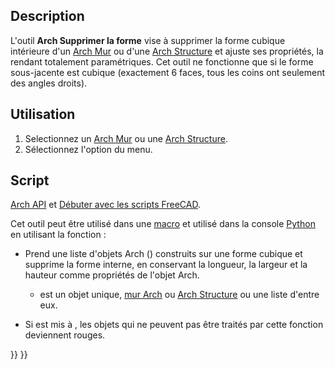 <languages/>

{{Docnav/fr
|[[Arch_SelectNonSolidMeshes/fr|Sélection de maillages non-manifold]]
|[[Arch_CloseHoles/fr|Boucher des trous]]
|[[BIM_Workbench/fr|Atelier BIM]]
|IconL=Arch_SelectNonManifold.svg
|IconR=Arch_CloseHoles.svg
|IconC=Workbench_BIM.svg
}}

<div class="mw-translate-fuzzy">
{{GuiCommand/fr
|Name=Arch RemoveShape
|Name/fr=Arch Supprimer la forme
|MenuLocation=Utilitaires → Supprimer une forme
|Workbenches=[[BIM_Workbench/fr|BIM]]
|SeeAlso=[[Arch_SplitMesh/fr|Arch Diviser un maillage]], [[Arch_MeshToShape/fr|Arch Maillage en une forme]]
}}
</div>

==Description==

L'outil '''Arch Supprimer la forme''' vise à supprimer la forme cubique intérieure d'un [[Arch_Wall/fr|Arch Mur]] ou d'une [[Arch_Structure/fr|Arch Structure]] et ajuste ses propriétés, la rendant totalement paramétriques. Cet outil ne fonctionne que si le forme sous-jacente est cubique (exactement 6 faces, tous les coins ont seulement des angles droits).

<span id="Usage"></span>
==Utilisation==

<div class="mw-translate-fuzzy">
# Selectionnez un [[Arch_Wall/fr|Arch Mur]] ou une [[Arch_Structure/fr|Arch Structure]].
# Sélectionnez l'option {{MenuCommand|Utilitaires → [[Image:Arch_RemoveShape.svg|16px]] Supprimer une forme}} du menu.
</div>

<span id="Scripting"></span>
==Script==

{{Emphasis|Voir aussi :}} [[Arch_API/fr|Arch API]] et [[FreeCAD_Scripting_Basics/fr|Débuter avec les scripts FreeCAD]].

Cet outil peut être utilisé dans une [[Macros/fr|macro]] et utilisé dans la console [[Python/fr|Python]] en utilisant la fonction :

{{Code|code=
removeShape(objs, mark=True)
}}

* Prend une liste d'objets Arch ({{incode|objs}}) construits sur une forme cubique et supprime la forme interne, en conservant la longueur, la largeur et la hauteur comme propriétés de l'objet Arch.
** {{incode|objs}} est un objet unique, [[Arch Wall/fr|mur Arch]] ou [[Arch Structure/fr|Arch Structure]] ou une liste d'entre eux.
* Si {{incode|mark}} est mis à {{incode|True}}, les objets qui ne peuvent pas être traités par cette fonction deviennent rouges.

{{Code|code=
import FreeCAD, Draft, Arch

Box = FreeCAD.ActiveDocument.addObject("Part::Box", "Box")
Box.Length = 1000
Box.Width = 2000
Box.Height = 1000
FreeCAD.ActiveDocument.recompute()

Structure = Arch.makeStructure(Box)
FreeCAD.ActiveDocument.recompute()

Arch.removeShape(Structure)
FreeCAD.ActiveDocument.recompute()
}}


{{Docnav/fr
|[[Arch_SelectNonSolidMeshes/fr|Sélection de maillages non-manifold]]
|[[Arch_CloseHoles/fr|Boucher des trous]]
|[[BIM_Workbench/fr|Atelier BIM]]
|IconL=Arch_SelectNonManifold.svg
|IconR=Arch_CloseHoles.svg
|IconC=Workbench_BIM.svg
}}

{{BIM_Tools_navi{{#translation:}}}}
{{Userdocnavi{{#translation:}}}}